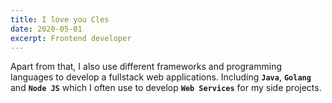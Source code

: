 ```yaml
---
title: I love you Cles
date: 2020-05-01
excerpt: Frontend developer
---
```

Apart from that, I also use different frameworks and programming languages to develop a fullstack web applications.
Including **`Java`**, **`Golang`** and **`Node JS`** which I often use to develop **`Web Services`** for my side projects.
